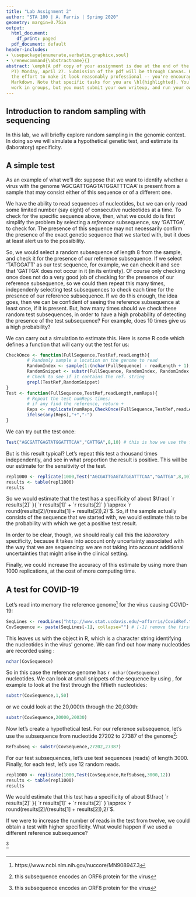 ```yaml
---
title: "Lab Assignment 2"
author: "STA 100 | A. Farris | Spring 2020"
geometry: margin=0.75in
output:
  html_document:
    df_print: paged
  pdf_document: default
header-includes:
- \usepackage{enumerate,verbatim,graphicx,soul}
- \renewcommand{\abstractname}{}
abstract: \emph{A pdf copy of your assignment is due at the end of the day (11:59pm
  PT) Monday, April 27. Submission of the pdf will be through Canvas. Please put in
  the effort to make it look reasonably professional -- you're encouraged to use R
  Markdown. Note that specific tasks for you are \hl{highlighted}. You are free to
  work in groups, but you must submit your own writeup, and run your own code.}
---
```


## Introduction to random sampling with sequencing

In this lab, we will briefly explore random sampling in the genomic context. In doing so we will simulate a hypothetical genetic test, and estimate its (laboratory) specificity.

## A simple test

As an example of what we'll do: suppose that we want to identify whether a virus with the genome 'AGCGATTGAGTATGGATTTCAA' is present from a sample that may consist either of this sequence or of a different one.

We have the ability to read sequences of nucleotides, but we can only read some limited number (say eight) of consecutive nucleotides at a time. To check for the specific sequence above, then, what we could do is first simplify the problem by selecting a *reference* subsequence, say 'GATTGA', to check for. The presence of this sequence may not necessarily confirm the presence of the exact genetic sequence that we started with, but it does at least alert us to the possibility. 

So, we would select a random subsequence of length 8 from the sample, and check it for the presence of our reference subsequence. If we select 'TATGGATT' as our test sequence, for example, we can check it and see that 'GATTGA' does not occur in it (in its entirety). Of course only checking once does not do a very good job of checking for the presence of our reference subsequence, so we could then repeat this many times, independenly selecting test subsequences to check each time for the presence of our reference subsequence. If we do this enough, the idea goes, then we can be confident of seeing the reference subsequence at least once, if it is present. But, how many times should we check these random test subsequences, in order to have a high probability of detecting the presence of the test subsequence? For example, does 10 times give us a high probability?

We can carry out a simulation to estimate this. Here is some R code which defines a function that will carry out the test for us:

```r
CheckOnce <- function(FullSequence,TestRef,readLength){
        # Randomly sample a location on the genome to read
        RandomIndex <- sample(1:(nchar(FullSequence) - readLength + 1),1)
        RandomSnippet <- substr(FullSequence, RandomIndex, RandomIndex + readLength - 1)
        # Check to see if it contains the ref. string
        grepl(TestRef,RandomSnippet) 
} 
Test <- function(FullSequence,TestRef,readLength,numReps){
        # Repeat the test numReps times;
        # if any find the reference, return +
        Reps <- replicate(numReps,CheckOnce(FullSequence,TestRef,readLength)) 
        ifelse(any(Reps),"+","-")
}
```
We can try out the test once:
```r
Test("AGCGATTGAGTATGGATTTCAA","GATTGA",8,10) # this is how we use the function
```

But is this result typical? Let's repeat this test a thousand times independently, and see in what proportion the result is positive. This will be our estimate for the sensitivity of the test.

```r
repl1000 <- replicate(1000,Test("AGCGATTGAGTATGGATTTCAA","GATTGA",8,10))
results <- table(repl1000)
results
```

So we would estimate that the test has a specificity of about $\frac{ `r results[2]` }{  `r results[1]` + `r results[2]` } \approx `r round(results[2]/(results[1] + results[2]),2)`$. So, if the sample actually consists of the sequence that we started with, we would estimate this to be the probability with which we get a positive test result.

In order to be clear, though, we should really call this the *laboratory* specificity, because it takes into account only uncertainty associated with the way that we are sequencing: we are not taking into account additional uncertainties that might arise in the clinical setting.

Finally, we could increase the accuracy of this estimate by using more than 1000 replications, at the cost of more computing time.

## A test for COVID-19

Let's read into memory the reference genome^[https://www.ncbi.nlm.nih.gov/nuccore/MN908947.3] for the virus causing COVID-19:

```r
SeqLines <- readLines("http://www.stat.ucdavis.edu/~affarris/CovidRef.txt")
CovSequence <- paste(SeqLines[-1], collapse="") # [-1] remove the first line of SeqLines
```

This leaves us with the object \verb+CovSequence+ in R, which is a character string identifying the nucleotides in the virus' genome. We can find out how many nucleotides are recorded using \verb+nchar+:

```r
nchar(CovSequence)
```

So in this case the reference genome has `r nchar(CovSequence)` nucleotides. We can look at small snippets of the sequence by using \verb+substr+, for example to look at the first through the fiftieth nucleotides:

```r
substr(CovSequence,1,50)
```

or we could look at the 20,000th through the 20,030th:

```r
substr(CovSequence,20000,20030)
```

Now let's create a hypothetical test. For our reference subsequence, let's use the subsequence from nucleotide 27202 to 27387 of the genome^[this subsequence encodes an ORF6 protein for the virus]:

```r
RefSubseq <- substr(CovSequence,27202,27387)
```

For our test subsequences, let's use test sequences (reads) of length 3000. Finally, for each test, let's use 12 random reads.


```r
repl1000 <- replicate(1000,Test(CovSequence,RefSubseq,3000,12))
results <- table(repl1000)
results
```

We would estimate that this test has a specificity of about $\frac{ `r results[2]` }{  `r results[1]` + `r results[2]` } \approx `r round(results[2]/(results[1] + results[2]),2)`$.

If we were to increase the number of reads in the test from twelve, we could obtain a test with higher specificity. What would happen if we used a different reference subsequence?


\hl{Estimate the specificity of a test for COVID-19 that uses as its reference subsequence the subsequence from nucleotide 27894 to 28259 of the genome.}^[this subsequence encodes an ORF8 protein for the virus] \hl{Use test sequences (reads) of length 3000, and for each test, use 12 random reads. Also use 1000 replications of the test, as before.}



\clearpage


\subsection*{Appendix: R Script}

```r
```

